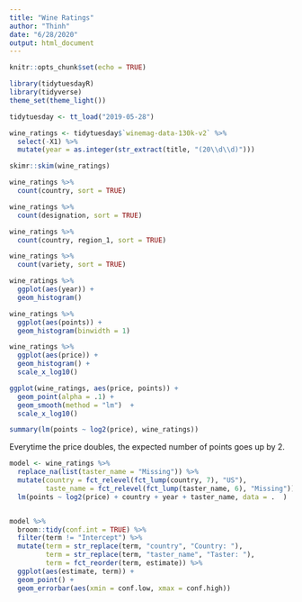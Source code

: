 ```yaml
---
title: "Wine Ratings"
author: "Thinh"
date: "6/28/2020"
output: html_document
---
```


```r
knitr::opts_chunk$set(echo = TRUE)
```


```r
library(tidytuesdayR)
library(tidyverse)
theme_set(theme_light())

tidytuesday <- tt_load("2019-05-28")

wine_ratings <- tidytuesday$`winemag-data-130k-v2` %>% 
  select(-X1) %>% 
  mutate(year = as.integer(str_extract(title, "(20\\d\\d)")))
```

```r
skimr::skim(wine_ratings)
```


```r
wine_ratings %>% 
  count(country, sort = TRUE)

wine_ratings %>% 
  count(designation, sort = TRUE)

wine_ratings %>% 
  count(country, region_1, sort = TRUE)

wine_ratings %>% 
  count(variety, sort = TRUE)

wine_ratings %>% 
  ggplot(aes(year)) + 
  geom_histogram()

wine_ratings %>% 
  ggplot(aes(points)) + 
  geom_histogram(binwidth = 1)

wine_ratings %>% 
  ggplot(aes(price)) +
  geom_histogram() + 
  scale_x_log10()
```


```r
ggplot(wine_ratings, aes(price, points)) +
  geom_point(alpha = .1) + 
  geom_smooth(method = "lm")  +
  scale_x_log10() 

summary(lm(points ~ log2(price), wine_ratings))
```

Everytime the price doubles, the expected number of points goes up by 2.


```r
model <- wine_ratings %>%
  replace_na(list(taster_name = "Missing")) %>% 
  mutate(country = fct_relevel(fct_lump(country, 7), "US"),
         taste_name = fct_relevel(fct_lump(taster_name, 6), "Missing"))  %>% 
  lm(points ~ log2(price) + country + year + taster_name, data = .  )


model %>% 
  broom::tidy(conf.int = TRUE) %>% 
  filter(term != "Intercept") %>% 
  mutate(term = str_replace(term, "country", "Country: "),
         term = str_replace(term, "taster_name", "Taster: "),
         term = fct_reorder(term, estimate)) %>% 
  ggplot(aes(estimate, term)) + 
  geom_point() + 
  geom_errorbar(aes(xmin = conf.low, xmax = conf.high))
```

